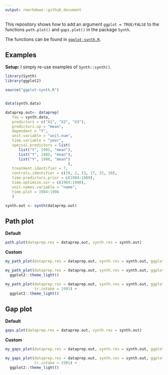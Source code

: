 ```yaml
---
output: rmarkdown::github_document
---
```


This repository shows how to add an argument `ggplot = TRUE/FALSE` to the functions `path.plot()` and `gaps.plot()` in the package `Synth`. 

The functions can be found in [`ggplot-synth.R`](https://github.com/etiennebacher/ggplot-synth/blob/master/ggplot-synth.R).

## Examples

**Setup:** I simply re-use examples of `Synth::synth()`.

```r
library(Synth)
library(ggplot2)

source("ggplot-synth.R")


data(synth.data)

dataprep.out<- dataprep(
   foo = synth.data,
   predictors = c("X1", "X2", "X3"),
   predictors.op = "mean",
   dependent = "Y",
   unit.variable = "unit.num",
   time.variable = "year",
   special.predictors = list(
      list("Y", 1991, "mean"),
      list("Y", 1985, "mean"),
      list("Y", 1980, "mean")
                            ),
   treatment.identifier = 7,
   controls.identifier = c(29, 2, 13, 17, 32, 38),
   time.predictors.prior = c(1984:1989),
   time.optimize.ssr = c(1984:1990),
   unit.names.variable = "name",
   time.plot = 1984:1996
   )

synth.out <- synth(dataprep.out)
```

## Path plot

**Default**
```r
path.plot(dataprep.res = dataprep.out, synth.res = synth.out)
```

**Custom**
```r
my_path_plot(dataprep.res = dataprep.out, synth.res = synth.out, ggplot = TRUE)
```
```r
my_path_plot(dataprep.res = dataprep.out, synth.res = synth.out, ggplot = TRUE) +
  ggplot2::theme_light()
```
```r
my_path_plot(dataprep.res = dataprep.out, synth.res = synth.out, ggplot = TRUE,
             tr.intake = 1991) +
  ggplot2::theme_light()
```


## Gap plot

**Default**
```r
gaps.plot(dataprep.res = dataprep.out, synth.res = synth.out)
```

**Custom**
```r
my_gaps_plot(dataprep.res = dataprep.out, synth.res = synth.out, ggplot = TRUE)
```
```r
my_gaps_plot(dataprep.res = dataprep.out, synth.res = synth.out, ggplot = TRUE,
             tr.intake = 1991) +
  ggplot2::theme_light()
```


